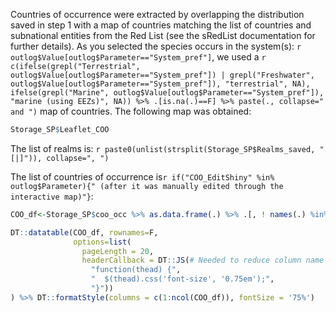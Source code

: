 
Countries of occurrence were extracted by overlapping the distribution saved in step 1 with a map of countries matching the list of countries and subnational entities from the Red List (see the sRedList documentation for further details). As you selected the species occurs in the system(s): `r outlog$Value[outlog$Parameter=="System_pref"]`, we used a `r c(ifelse(grepl("Terrestrial", outlog$Value[outlog$Parameter=="System_pref"]) | grepl("Freshwater", outlog$Value[outlog$Parameter=="System_pref"]), "terrestrial", NA), ifelse(grepl("Marine", outlog$Value[outlog$Parameter=="System_pref"]), "marine (using EEZs)", NA)) %>% .[is.na(.)==F] %>% paste(., collapse=" and ")` map of countries. The following map was obtained:

```r
Storage_SP$Leaflet_COO
```

The list of realms is: `r paste0(unlist(strsplit(Storage_SP$Realms_saved, "[|]")), collapse=", ")`

The list of countries of occurrence is`r if("COO_EditShiny" %in% outlog$Parameter){" (after it was manually edited through the interactive map)"}`:

```r
COO_df<-Storage_SP$coo_occ %>% as.data.frame(.) %>% .[, ! names(.) %in% c("geometry", "Popup", "colour", "Domain", "Level0_occupied", "Level1_occupied", "lookup_SIS0")]

DT::datatable(COO_df, rownames=F,
              options=list(
                pageLength = 20,
                headerCallback = DT::JS(# Needed to reduce column name font
                  "function(thead) {",
                  "  $(thead).css('font-size', '0.75em');",
                  "}"))
) %>% DT::formatStyle(columns = c(1:ncol(COO_df)), fontSize = '75%')
```



